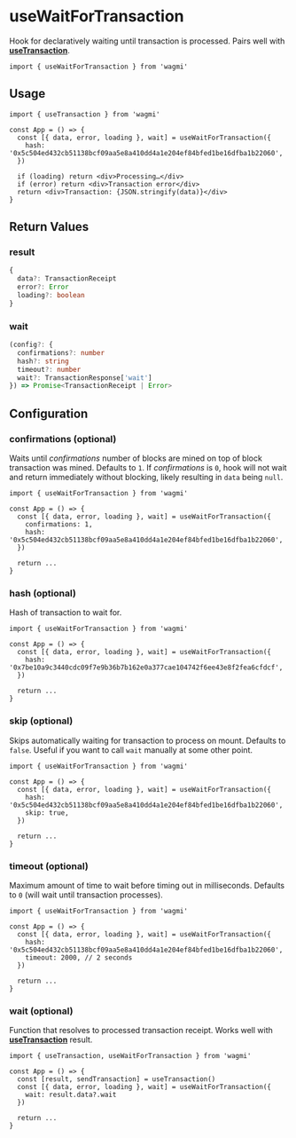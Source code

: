 # useWaitForTransaction

Hook for declaratively waiting until transaction is processed. Pairs well with [**useTransaction**](/docs/hooks/useTransaction).

```tsx
import { useWaitForTransaction } from 'wagmi'
```

## Usage

```tsx
import { useTransaction } from 'wagmi'

const App = () => {
  const [{ data, error, loading }, wait] = useWaitForTransaction({
    hash: '0x5c504ed432cb51138bcf09aa5e8a410dd4a1e204ef84bfed1be16dfba1b22060',
  })

  if (loading) return <div>Processing…</div>
  if (error) return <div>Transaction error</div>
  return <div>Transaction: {JSON.stringify(data)}</div>
}
```

## Return Values

### result

```ts
{
  data?: TransactionReceipt
  error?: Error
  loading?: boolean
}
```

### wait

```ts
(config?: {
  confirmations?: number
  hash?: string
  timeout?: number
  wait?: TransactionResponse['wait']
}) => Promise<TransactionReceipt | Error>
```

## Configuration

### confirmations (optional)

Waits until _confirmations_ number of blocks are mined on top of block transaction was mined. Defaults to `1`. If _confirmations_ is `0`, hook will not wait and return immediately without blocking, likely resulting in `data` being `null`.

```tsx highlight='5'
import { useWaitForTransaction } from 'wagmi'

const App = () => {
  const [{ data, error, loading }, wait] = useWaitForTransaction({
    confirmations: 1,
    hash: '0x5c504ed432cb51138bcf09aa5e8a410dd4a1e204ef84bfed1be16dfba1b22060',
  })

  return ...
}
```

### hash (optional)

Hash of transaction to wait for.

```tsx highlight='5'
import { useWaitForTransaction } from 'wagmi'

const App = () => {
  const [{ data, error, loading }, wait] = useWaitForTransaction({
    hash: '0x7be10a9c3440cdc09f7e9b36b7b162e0a377cae104742f6ee43e8f2fea6cfdcf',
  })

  return ...
}
```

### skip (optional)

Skips automatically waiting for transaction to process on mount. Defaults to `false`. Useful if you want to call `wait` manually at some other point.

```tsx highlight='6'
import { useWaitForTransaction } from 'wagmi'

const App = () => {
  const [{ data, error, loading }, wait] = useWaitForTransaction({
    hash: '0x5c504ed432cb51138bcf09aa5e8a410dd4a1e204ef84bfed1be16dfba1b22060',
    skip: true,
  })

  return ...
}
```

### timeout (optional)

Maximum amount of time to wait before timing out in milliseconds. Defaults to `0` (will wait until transaction processes).

```tsx highlight='5'
import { useWaitForTransaction } from 'wagmi'

const App = () => {
  const [{ data, error, loading }, wait] = useWaitForTransaction({
    hash: '0x5c504ed432cb51138bcf09aa5e8a410dd4a1e204ef84bfed1be16dfba1b22060',
    timeout: 2000, // 2 seconds
  })

  return ...
}
```

### wait (optional)

Function that resolves to processed transaction receipt. Works well with [**useTransaction**](/docs/hooks/useTransaction) result.

```tsx highlight='6'
import { useTransaction, useWaitForTransaction } from 'wagmi'

const App = () => {
  const [result, sendTransaction] = useTransaction()
  const [{ data, error, loading }, wait] = useWaitForTransaction({
    wait: result.data?.wait
  })

  return ...
}
```
